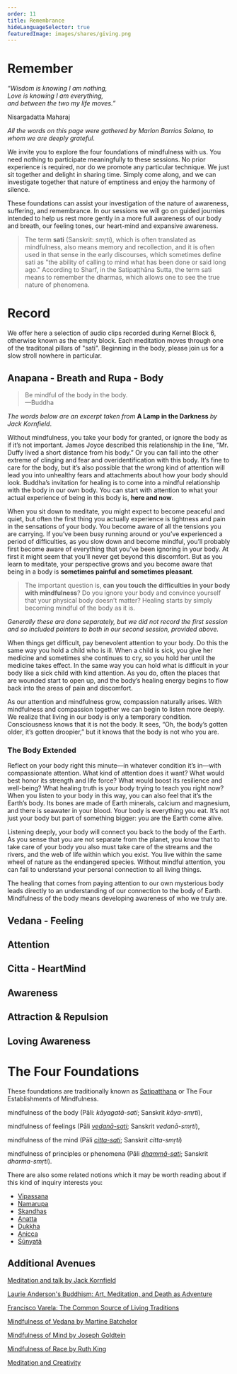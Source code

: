 ```yaml
---
order: 11
title: Remembrance
hideLanguageSelector: true
featuredImage: images/shares/giving.png
---
```


# Remember

<InfoBlock>

<Box>

_“Wisdom is knowing I am nothing,_  
_Love is knowing I am everything,_  
_and between the two my life moves.”_  
  
Nisargadatta Maharaj

</Box>

</InfoBlock>

_All the words on this page were gathered by Marlon Barrios Solano, to whom we are deeply grateful_.

We invite you to explore the four foundations of mindfulness with us. You need nothing to participate meaningfully to these sessions. No prior experience is required, nor do we promote any particular technique. We just sit together and delight in sharing time. Simply come along, and we can investigate together that nature of emptiness and enjoy the harmony of silence.

These foundations can assist your investigation of the nature of awareness, suffering, and remembrance. In our sessions we will go on guided journies intended to help us rest more gently in a more full awareness of our body and breath, our feeling tones, our heart-mind and expansive awareness.
 
> The term **sati** (Sanskrit: _smṛti_), which is often translated as mindfulness, also means memory and recollection, and it is often used in that sense in the early discourses, which sometimes define sati as "the ability of calling to mind what has been done or said long ago." According to Sharf, in the Satipaṭṭhāna Sutta, the term sati means to remember the dharmas, which allows one to see the true nature of phenomena.

# Record

We offer here a selection of audio clips recorded during Kernel Block 6, otherwise known as the empty block. Each meditation moves through one of the traditonal pillars of "sati". Beginning in the body, please join us for a slow stroll nowhere in particular.

## Anapana - Breath and Rupa - Body

> Be mindful of the body in the body.  
> —Buddha

_The words below are an excerpt taken from_ **A Lamp in the Darkness** _by Jack Kornfield_.

Without mindfulness, you take your body for granted, or ignore the body as if it’s not important. James Joyce described this relationship in the line, “Mr. Duffy lived a short distance from his body.” Or you can fall into the other extreme of clinging and fear and overidentification with this body. It’s fine to care for the body, but it’s also possible that the wrong kind of attention will lead you into unhealthy fears and attachments about how your body should look. Buddha’s invitation for healing is to come into a mindful relationship with the body in our own body. You can start with attention to what your actual experience of being in this body is, **here and now**.

When you sit down to meditate, you might expect to become peaceful and quiet, but often the first thing you actually experience is tightness and pain in the sensations of your body. You become aware of all the tensions you are carrying. If you’ve been busy running around or you’ve experienced a period of difficulties, as you slow down and become mindful, you’ll probably first become aware of everything that you’ve been ignoring in your body. At first it might seem that you’ll never get beyond this discomfort. But as you learn to meditate, your perspective grows and you become aware that being in a body is **sometimes painful and sometimes pleasant**.

> The important question is, **can you touch the difficulties in your body with mindfulness**? Do you ignore your body and convince yourself that your physical body doesn’t matter? Healing starts by simply becoming mindful of the body as it is.

<AudioPlayer src="https://kernel-audio.s3.amazonaws.com/marlon_meditation_1.mp3"/>

_Generally these are done separately, but we did not record the first session and so included pointers to both in our second session, provided above._

When things get difficult, pay benevolent attention to your body. Do this the same way you hold a child who is ill. When a child is sick, you give her medicine and sometimes she continues to cry, so you hold her until the medicine takes effect. In the same way you can hold what is difficult in your body like a sick child with kind attention. As you do, often the places that are wounded start to open up, and the body’s healing energy begins to flow back into the areas of pain and discomfort.

As our attention and mindfulness grow, compassion naturally arises. With mindfulness and compassion together we can begin to listen more deeply. We realize that living in our body is only a temporary condition. Consciousness knows that it is not the body. It sees, “Oh, the body’s gotten older, it’s gotten droopier,” but it knows that the body is not who you are.

### The Body Extended

Reflect on your body right this minute—in whatever condition it’s in—with compassionate attention. What kind of attention does it want? What would best honor its strength and life force? What would boost its resilience and well-being? What healing truth is your body trying to teach you right now? When you listen to your body in this way, you can also feel that it’s the Earth’s body. Its bones are made of Earth minerals, calcium and magnesium, and there is seawater in your blood. Your body is everything you eat. It’s not just your body but part of something bigger: you are the Earth come alive.  

Listening deeply, your body will connect you back to the body of the Earth. As you sense that you are not separate from the planet, you know that to take care of your body you also must take care of the streams and the rivers, and the web of life within which you exist. You live within the same wheel of nature as the endangered species. Without mindful attention, you can fail to understand your personal connection to all living things.   

The healing that comes from paying attention to our own mysterious body leads directly to an understanding of our connection to the body of Earth. Mindfulness of the body means developing awareness of who we truly are.

## Vedana - Feeling

<AudioPlayer src="https://kernel-audio.s3.amazonaws.com/marlon_meditation_2.mp3"/>

## Attention

<AudioPlayer src="https://kernel-audio.s3.amazonaws.com/meditation_marlon_3.mp3"/>

## Citta - HeartMind

<AudioPlayer src="https://kernel-audio.s3.amazonaws.com/meditation_with_marlon_4.mp3"/>

## Awareness

<AudioPlayer src="https://kernel-audio.s3.amazonaws.com/marlon_meditation_5.mp3"/>

## Attraction & Repulsion

<AudioPlayer src="https://kernel-audio.s3.amazonaws.com/marlon_meditation_6.mp3"/>

## Loving Awareness

<AudioPlayer src="https://kernel-audio.s3.amazonaws.com/meditation_with_marlon_7.mp3"/>

# The Four Foundations

These foundations are traditionally known as [Satipatthana](https://en.wikipedia.org/wiki/Satipatthana) or The Four Establishments of Mindfulness.

<Process>

mindfulness of the body (Pāli: _kāyagatā-sati_; Sanskrit _kāya-smṛti_),

mindfulness of feelings (Pāli _[vedanā-sati](https://en.wikipedia.org/wiki/Vedan%C4%81)_; Sanskrit _vedanā-smṛti_),

mindfulness of the mind (Pāli _[citta-sati](https://en.wikipedia.org/wiki/Citta)_; Sanskrit _citta-smṛti_)

mindfulness of principles or phenomena (Pāli _[dhammā-sati](https://en.wikipedia.org/wiki/Dhamm%C4%81)_; Sanskrit _dharma-smṛti_).

</Process>

There are also some related notions which it may be worth reading about if this kind of inquiry interests you:

- [Vipassana](https://en.wikipedia.org/wiki/Vipassan%C4%81)
- [Namarupa](https://en.wikipedia.org/wiki/Namarupa)
- [Skandhas](https://en.wikipedia.org/wiki/Skandha)
- [Anatta](https://en.wikipedia.org/wiki/Anatt%C4%81)
- [Dukkha](https://en.wikipedia.org/wiki/Du%E1%B8%A5kha)
- [Anicca](https://en.wikipedia.org/wiki/Impermanence)
- [Śūnyatā](https://en.wikipedia.org/wiki/%C5%9A%C5%ABnyat%C4%81)

## Additional Avenues

<Process>

[Meditation and talk by Jack Kornfield](https://www.youtube.com/watch?v=WIoHD4PbUeA)

[Laurie Anderson's Buddhism: Art, Meditation, and Death as Adventure](https://www.youtube.com/watch?v=4hlmkNJgtwQ)

[Francisco Varela: The Common Source of Living Traditions](https://www.youtube.com/watch?v=vgZMPcrRmio)

[Mindfulness of Vedana by Martine Batchelor](https://sangha.live/dharma-library/mindfulness-of-feeling-tone-vedana/)

[Mindfulness of Mind by Joseph Goldtein](https://www.youtube.com/watch?v=RZ0YeBIOaFw)

[Mindfulness of Race by Ruth King](https://www.youtube.com/watch?v=pyF8ayWuHyo)

[Meditation and Creativity](https://www.youtube.com/watch?v=RZ0YeBIOaFw)

</Process>
